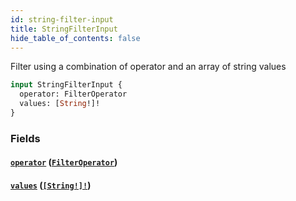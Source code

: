 ```yaml
---
id: string-filter-input
title: StringFilterInput
hide_table_of_contents: false
---
```



Filter using a combination of operator and an array of string values

```graphql
input StringFilterInput {
  operator: FilterOperator
  values: [String!]!
}
```


### Fields

#### [`operator`](#) ([`FilterOperator`](/developers/demandhq-apis/storefront-api/graphql/reference/enums/filter-operator))




#### [`values`](#) ([`[String!]!`](/developers/demandhq-apis/storefront-api/graphql/reference/scalars/string))






